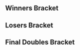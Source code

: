 {{DISPLAYTITLE:Revival of Melee 3: Doubles Bracket}}{{SetGame|melee}}
{{tabs static
|name1=Overview
|link1=Revival of Melee/3
|name2=Singles Bracket
|link2=Revival of Melee/3/Singles Bracket
|name3=Doubles Bracket
|link3=Revival of Melee/3/Doubles Bracket
|This=3
}}
==Winners Bracket==
{{64DEDoublesWBracketA
|column-width=170
<!-- ROUND 1 -->
|r1m1t1p1=Mango |r1m1t1p1flag=us
|r1m1t1p2=Lucky |r1m1t1p2flag=us |r1m1t1score={{win}}
|r1m1t2p1=Bye |r1m1t2p1flag=
|r1m1t2p2=Bye |r1m1t2p2flag= |r1m1t2score=
|r1m1win=1

|r1m2t1p1=Kage |r1m2t1p1flag=ca
|r1m2t1p2=Tag |r1m2t1p2flag= |r1m2t1score={{win}}
|r1m2t2p1=Zoso |r1m2t2p1flag=us
|r1m2t2p2=Arc |r1m2t2p2flag=us |r1m2t2score=
|r1m2win=1

|r1m3t1p1=Eggm |r1m3t1p1flag=us
|r1m3t1p2=Nando |r1m3t1p2flag=us |r1m3t1score={{win}}
|r1m3t2p1=Bye |r1m3t2p1flag=
|r1m3t2p2=Bye |r1m3t2p2flag= |r1m3t2score=
|r1m3win=1

|r1m4t1p1=Project |r1m4t1p1flag=
|r1m4t1p2=Animal |r1m4t1p2flag=us |r1m4t1score={{win}}
|r1m4t2p1=Bye |r1m4t2p1flag=
|r1m4t2p2=Bye |r1m4t2p2flag= |r1m4t2score=
|r1m4win=1

|r1m5t1p1=VaNz |r1m5t1p1flag=us
|r1m5t1p2=Alukard |r1m5t1p2flag=us |r1m5t1score={{win}}
|r1m5t2p1=Bye |r1m5t2p1flag=
|r1m5t2p2=Bye |r1m5t2p2flag= |r1m5t2score=
|r1m5win=1

|r1m6t1p1=Mr. F |r1m6t1p1flag=us
|r1m6t1p2=Captain Jamie |r1m6t1p2flag= |r1m6t1score={{win}}
|r1m6t2p1=Bye |r1m6t2p1flag=
|r1m6t2p2=Bye |r1m6t2p2flag= |r1m6t2score=
|r1m6win=1

|r1m7t1p1=Unknown522 |r1m7t1p1flag=ca
|r1m7t1p2=RockCrock |r1m7t1p2flag=us |r1m7t1score={{win}}
|r1m7t2p1=Bye |r1m7t2p1flag=
|r1m7t2p2=Bye |r1m7t2p2flag= |r1m7t2score=
|r1m7win=1

|r1m8t1p1=Druggedfox |r1m8t1p1flag=us
|r1m8t1p2=Laijin |r1m8t1p2flag=us |r1m8t1score={{win}}
|r1m8t2p1=Bye |r1m8t2p1flag=
|r1m8t2p2=Bye |r1m8t2p2flag= |r1m8t2score=
|r1m8win=1

|r1m9t1p1=Lovage |r1m9t1p1flag=us
|r1m9t1p2=Swift |r1m9t1p2flag=us |r1m9t1score={{win}}
|r1m9t2p1=Bye |r1m9t2p1flag=
|r1m9t2p2=Bye |r1m9t2p2flag= |r1m9t2score=
|r1m9win=1

|r1m10t1p1=Crismas |r1m10t1p1flag=us
|r1m10t1p2=D1 |r1m10t1p2flag=us |r1m10t1score=
|r1m10t2p1=DooooooooYoung |r1m10t2p1flag=
|r1m10t2p2=PockyD |r1m10t2p2flag= |r1m10t2score={{win}}
|r1m10win=2

|r1m11t1p1=General |r1m11t1p1flag=
|r1m11t1p2=Mimic |r1m11t1p2flag= |r1m11t1score={{win}}
|r1m11t2p1=Bye |r1m11t2p1flag=
|r1m11t2p2=Bye |r1m11t2p2flag= |r1m11t2score=
|r1m11win=1

|r1m12t1p1=Husband |r1m12t1p1flag=us
|r1m12t1p2=Wife |r1m12t1p2flag=us |r1m12t1score={{win}}
|r1m12t2p1=Bye |r1m12t2p1flag=
|r1m12t2p2=Bye |r1m12t2p2flag= |r1m12t2score=
|r1m12win=1

|r1m13t1p1=Jman |r1m13t1p1flag=us
|r1m13t1p2=th0rn |r1m13t1p2flag=us |r1m13t1score={{win}}
|r1m13t2p1=Bye |r1m13t2p1flag=
|r1m13t2p2=Bye |r1m13t2p2flag= |r1m13t2score=
|r1m13win=1

|r1m14t1p1=Tuna |r1m14t1p1flag=
|r1m14t1p2=Nico |r1m14t1p2flag= |r1m14t1score={{win}}
|r1m14t2p1=Bye |r1m14t2p1flag=
|r1m14t2p2=Bye |r1m14t2p2flag= |r1m14t2score=
|r1m14win=1

|r1m15t1p1=Hax |r1m15t1p1flag=us
|r1m15t1p2=Hungrybox |r1m15t1p2flag=us |r1m15t1score={{win}}
|r1m15t2p1=Bye |r1m15t2p1flag=
|r1m15t2p2=Bye |r1m15t2p2flag= |r1m15t2score=
|r1m15win=1

|r1m16t1p1=Ko Kingpin |r1m16t1p1flag=us
|r1m16t1p2=Carroll |r1m16t1p2flag=us |r1m16t1score={{win}}
|r1m16t2p1=Bye |r1m16t2p1flag=
|r1m16t2p2=Bye |r1m16t2p2flag= |r1m16t2score=
|r1m16win=1

|r1m17t1p1=KirbyKaze |r1m17t1p1flag=ca
|r1m17t1p2=MacD |r1m17t1p2flag=us |r1m17t1score={{win}}
|r1m17t2p1=Bye |r1m17t2p1flag=
|r1m17t2p2=Bye |r1m17t2p2flag= |r1m17t2score=
|r1m17win=1

|r1m18t1p1=Pakman |r1m18t1p1flag=us
|r1m18t1p2=Mogwai |r1m18t1p2flag=us |r1m18t1score=
|r1m18t2p1=Winston |r1m18t2p1flag=us
|r1m18t2p2=Wenbo |r1m18t2p2flag=us |r1m18t2score={{win}}
|r1m18win=2

|r1m19t1p1=Hazz |r1m19t1p1flag=us
|r1m19t1p2=Reno |r1m19t1p2flag=us |r1m19t1score={{win}}
|r1m19t2p1=Bye |r1m19t2p1flag=
|r1m19t2p2=Bye |r1m19t2p2flag= |r1m19t2score=
|r1m19win=1

|r1m20t1p1=Sneak |r1m20t1p1flag=us
|r1m20t1p2=Twebb |r1m20t1p2flag=us |r1m20t1score={{win}}
|r1m20t2p1=Bye |r1m20t2p1flag=
|r1m20t2p2=Bye |r1m20t2p2flag= |r1m20t2score=
|r1m20win=1

|r1m21t1p1=Teczero |r1m21t1p1flag=us
|r1m21t1p2=G$ |r1m21t1p2flag=us |r1m21t1score={{win}}
|r1m21t2p1=Bye |r1m21t2p1flag=
|r1m21t2p2=Bye |r1m21t2p2flag= |r1m21t2score=
|r1m21win=1

|r1m22t1p1=702 |r1m22t1p1flag=
|r1m22t1p2=$mike |r1m22t1p2flag=us |r1m22t1score={{win}}
|r1m22t2p1=Bye |r1m22t2p1flag=
|r1m22t2p2=Bye |r1m22t2p2flag= |r1m22t2score=
|r1m22win=1

|r1m23t1p1=Dr. PeePee |r1m23t1p1flag=us
|r1m23t1p2=everlasting yayuhzz |r1m23t1p2flag=us |r1m23t1score={{win}}
|r1m23t2p1=Bye |r1m23t2p1flag=
|r1m23t2p2=Bye |r1m23t2p2flag= |r1m23t2score=
|r1m23win=1

|r1m24t1p1=Irish Mafia |r1m24t1p1flag=us
|r1m24t1p2=Vudujin |r1m24t1p2flag=us |r1m24t1score={{win}}
|r1m24t2p1=Bye |r1m24t2p1flag=
|r1m24t2p2=Bye |r1m24t2p2flag= |r1m24t2score=
|r1m24win=1

|r1m25t1p1=Scar |r1m25t1p1flag=us
|r1m25t1p2=HomeMadeWaffles |r1m25t1p2flag=us |r1m25t1score={{win}}
|r1m25t2p1=Bye |r1m25t2p1flag=
|r1m25t2p2=Bye |r1m25t2p2flag= |r1m25t2score=
|r1m25win=1

|r1m26t1p1=Bamsey |r1m26t1p1flag=
|r1m26t1p2=Sion |r1m26t1p2flag=ca |r1m26t1score={{win}}
|r1m26t2p1=Solar |r1m26t2p1flag=us
|r1m26t2p2=Banks |r1m26t2p2flag=us |r1m26t2score=
|r1m26win=1

|r1m27t1p1=Lambchops |r1m27t1p1flag=us
|r1m27t1p2=PB&J |r1m27t1p2flag=us |r1m27t1score={{win}}
|r1m27t2p1=Bye |r1m27t2p1flag=
|r1m27t2p2=Bye |r1m27t2p2flag= |r1m27t2score=
|r1m27win=1

|r1m28t1p1=Sol |r1m28t1p1flag=us
|r1m28t1p2=Phish-it |r1m28t1p2flag=us |r1m28t1score={{win}}
|r1m28t2p1=Bye |r1m28t2p1flag=
|r1m28t2p2=Bye |r1m28t2p2flag= |r1m28t2score=
|r1m28win=1

|r1m29t1p1=Chillindude |r1m29t1p1flag=us
|r1m29t1p2=Tope |r1m29t1p2flag=us |r1m29t1score={{win}}
|r1m29t2p1=Bye |r1m29t2p1flag=
|r1m29t2p2=Bye |r1m29t2p2flag= |r1m29t2score=
|r1m29win=1

|r1m30t1p1=Ultimascout |r1m30t1p1flag=us
|r1m30t1p2=MattDotZeb |r1m30t1p2flag=us |r1m30t1score={{win}}
|r1m30t2p1=Bye |r1m30t2p1flag=
|r1m30t2p2=Bye |r1m30t2p2flag= |r1m30t2score=
|r1m30win=1

|r1m31t1p1=Morgue |r1m31t1p1flag=
|r1m31t1p2=Jinjo |r1m31t1p2flag=us |r1m31t1score={{win}}
|r1m31t2p1=Bye |r1m31t2p1flag=
|r1m31t2p2=Bye |r1m31t2p2flag= |r1m31t2score=
|r1m31win=1

|r1m32t1p1=Darc |r1m32t1p1flag=us
|r1m32t1p2=Mew2King |r1m32t1p2flag=us |r1m32t1score={{win}}
|r1m32t2p1=Bye |r1m32t2p1flag=
|r1m32t2p2=Bye |r1m32t2p2flag= |r1m32t2score=
|r1m32win=1

<!-- ROUND 2 -->
|r2m1t1p1=Mango |r2m1t1p1flag=us
|r2m1t1p2=Lucky |r2m1t1p2flag=us |r2m1t1score={{win}}
|r2m1t2p1=Kage |r2m1t2p1flag=ca
|r2m1t2p2=Tag |r2m1t2p2flag= |r2m1t2score=
|r2m1win=1

|r2m2t1p1=Eggm |r2m2t1p1flag=us
|r2m2t1p2=Nando |r2m2t1p2flag=us |r2m2t1score={{win}}
|r2m2t2p1=Project |r2m2t2p1flag=
|r2m2t2p2=Animal |r2m2t2p2flag=us |r2m2t2score=
|r2m2win=1

|r2m3t1p1=VaNz |r2m3t1p1flag=us
|r2m3t1p2=Alukard |r2m3t1p2flag=us |r2m3t1score={{win}}
|r2m3t2p1=Mr. F |r2m3t2p1flag=us
|r2m3t2p2=Captain Jamie |r2m3t2p2flag= |r2m3t2score=
|r2m3win=1

|r2m4t1p1=Unknown522 |r2m4t1p1flag=ca
|r2m4t1p2=RockCrock |r2m4t1p2flag=us |r2m4t1score={{win}}
|r2m4t2p1=Druggedfox |r2m4t2p1flag=us
|r2m4t2p2=Laijin |r2m4t2p2flag=us |r2m4t2score=
|r2m4win=1

|r2m5t1p1=Lovage |r2m5t1p1flag=us
|r2m5t1p2=Swift |r2m5t1p2flag=us |r2m5t1score={{win}}
|r2m5t2p1=DooooooooYoung |r2m5t2p1flag=
|r2m5t2p2=PockyD |r2m5t2p2flag= |r2m5t2score=
|r2m5win=1

|r2m6t1p1=General |r2m6t1p1flag=
|r2m6t1p2=Mimic |r2m6t1p2flag= |r2m6t1score={{win}}
|r2m6t2p1=Husband |r2m6t2p1flag=us
|r2m6t2p2=Wife |r2m6t2p2flag=us |r2m6t2score=
|r2m6win=1

|r2m7t1p1=Jman |r2m7t1p1flag=us
|r2m7t1p2=th0rn |r2m7t1p2flag=us |r2m7t1score={{win}}
|r2m7t2p1=Tuna |r2m7t2p1flag=
|r2m7t2p2=Nico |r2m7t2p2flag= |r2m7t2score=
|r2m7win=1

|r2m8t1p1=Hax |r2m8t1p1flag=us
|r2m8t1p2=Hungrybox |r2m8t1p2flag=us |r2m8t1score={{win}}
|r2m8t2p1=Ko Kingpin |r2m8t2p1flag=us
|r2m8t2p2=Carroll |r2m8t2p2flag=us |r2m8t2score=
|r2m8win=1

|r2m9t1p1=KirbyKaze |r2m9t1p1flag=ca
|r2m9t1p2=MacD |r2m9t1p2flag=us |r2m9t1score={{win}}
|r2m9t2p1=Winston |r2m9t2p1flag=us
|r2m9t2p2=Wenbo |r2m9t2p2flag=us |r2m9t2score=
|r2m9win=1

|r2m10t1p1=Hazz |r2m10t1p1flag=us
|r2m10t1p2=Reno |r2m10t1p2flag=us |r2m10t1score={{win}}
|r2m10t2p1=Sneak |r2m10t2p1flag=us
|r2m10t2p2=Twebb |r2m10t2p2flag=us |r2m10t2score=
|r2m10win=1

|r2m11t1p1=Teczero |r2m11t1p1flag=us
|r2m11t1p2=G$ |r2m11t1p2flag=us |r2m11t1score={{win}}
|r2m11t2p1=702 |r2m11t2p1flag=
|r2m11t2p2=$mike |r2m11t2p2flag=us |r2m11t2score=
|r2m11win=1

|r2m12t1p1=Dr. PeePee |r2m12t1p1flag=us
|r2m12t1p2=everlasting yayuhzz |r2m12t1p2flag=us |r2m12t1score={{win}}
|r2m12t2p1=Irish Mafia |r2m12t2p1flag=us
|r2m12t2p2=Vudujin |r2m12t2p2flag=us |r2m12t2score=
|r2m12win=1

|r2m13t1p1=Scar |r2m13t1p1flag=us
|r2m13t1p2=HomeMadeWaffles |r2m13t1p2flag=us |r2m13t1score=2
|r2m13t2p1=Bamsey |r2m13t2p1flag=
|r2m13t2p2=Sion |r2m13t2p2flag=ca |r2m13t2score=1
|r2m13win=1
|r2m13t1p1char1=cf |r2m13t1p1stock1=1 |r2m13t1p2char1=fox |r2m13t1p2stock1=1
|r2m13t2p1char1=luigi |r2m13t2p1stock1=0 |r2m13t2p2char1=falco |r2m13t2p2stock1=0 |r2m13win1=1 |r2m13stage1=Pokémon Stadium
|r2m13t1p1char2=cf |r2m13t1p1stock2=0 |r2m13t1p2char2=fox |r2m13t1p2stock2=0
|r2m13t2p1char2=luigi |r2m13t2p1stock2=1 |r2m13t2p2char2=falco |r2m13t2p2stock2=1 |r2m13win2=2 |r2m13stage2=Battlefield
|r2m13t1p1char3=cf |r2m13t1p1stock3=1 |r2m13t1p2char3=fox |r2m13t1p2stock3=1
|r2m13t2p1char3=luigi |r2m13t2p1stock3=0 |r2m13t2p2char3=falco |r2m13t2p2stock3=0 |r2m13win3=1 |r2m13stage3=Dream Land
|r2m13details={{BracketMatchDetails|preview=|lrthread=|interview=|recap=|comment=|live=|vodgame1=https://youtu.be/Y-E98rKt37o|vodgame2=https://youtu.be/Un3kbybpnkQ|vodgame3=https://youtu.be/miRdvET9EWA}}

|r2m14t1p1=Lambchops |r2m14t1p1flag=us
|r2m14t1p2=PB&J |r2m14t1p2flag=us |r2m14t1score={{win}}
|r2m14t2p1=Sol |r2m14t2p1flag=us
|r2m14t2p2=Phish-it |r2m14t2p2flag=us |r2m14t2score=
|r2m14win=1

|r2m15t1p1=Chillindude |r2m15t1p1flag=us
|r2m15t1p2=Tope |r2m15t1p2flag=us |r2m15t1score={{win}}
|r2m15t2p1=Ultimascout |r2m15t2p1flag=us
|r2m15t2p2=MattDotZeb |r2m15t2p2flag=us |r2m15t2score=
|r2m15win=1

|r2m16t1p1=Morgue |r2m16t1p1flag=
|r2m16t1p2=Jinjo |r2m16t1p2flag=us |r2m16t1score=
|r2m16t2p1=Darc |r2m16t2p1flag=us
|r2m16t2p2=Mew2King |r2m16t2p2flag=us |r2m16t2score={{win}}
|r2m16win=2

<!-- ROUND 3 -->
|r3m1t1p1=Mango |r3m1t1p1flag=us
|r3m1t1p2=Lucky |r3m1t1p2flag=us |r3m1t1score={{win}}
|r3m1t2p1=Eggm |r3m1t2p1flag=us
|r3m1t2p2=Nando |r3m1t2p2flag=us |r3m1t2score=
|r3m1win=1

|r3m2t1p1=VaNz |r3m2t1p1flag=us
|r3m2t1p2=Alukard |r3m2t1p2flag=us |r3m2t1score={{win}}
|r3m2t2p1=Unknown522 |r3m2t2p1flag=ca
|r3m2t2p2=RockCrock |r3m2t2p2flag=us |r3m2t2score=
|r3m2win=1


|r3m3t1p1=Lovage |r3m3t1p1flag=us
|r3m3t1p2=Swift |r3m3t1p2flag=us |r3m3t1score={{win}}
|r3m3t2p1=General |r3m3t2p1flag=
|r3m3t2p2=Mimic |r3m3t2p2flag= |r3m3t2score=
|r3m3win=1

|r3m4t1p1=Jman |r3m4t1p1flag=us
|r3m4t1p2=th0rn |r3m4t1p2flag=us |r3m4t1score={{win}}
|r3m4t2p1=Hax |r3m4t2p1flag=us
|r3m4t2p2=Hungrybox |r3m4t2p2flag=us |r3m4t2score=
|r3m4win=1

|r3m5t1p1=KirbyKaze |r3m5t1p1flag=ca
|r3m5t1p2=MacD |r3m5t1p2flag=us |r3m5t1score={{win}}
|r3m5t2p1=Hazz |r3m5t2p1flag=us
|r3m5t2p2=Reno |r3m5t2p2flag=us |r3m5t2score=
|r3m5win=1

|r3m6t1p1=Teczero |r3m6t1p1flag=us
|r3m6t1p2=G$ |r3m6t1p2flag=us |r3m6t1score=
|r3m6t2p1=Dr. PeePee |r3m6t2p1flag=us
|r3m6t2p2=everlasting yayuhzz |r3m6t2p2flag=us |r3m6t2score={{win}}
|r3m6win=2

|r3m7t1p1=Scar |r3m7t1p1flag=us
|r3m7t1p2=HomeMadeWaffles |r3m7t1p2flag=us |r3m7t1score=2
|r3m7t2p1=Lambchops |r3m7t2p1flag=us
|r3m7t2p2=PB&J |r3m7t2p2flag=us |r3m7t2score=0
|r3m7win=1
|r3m7t1p1char1=cf |r3m7t1p1stock1=1 |r3m7t1p2char1=doc |r3m7t1p2stock1=1
|r3m7t2p1char1=falco |r3m7t2p1stock1=0 |r3m7t2p2char1=fox |r3m7t2p2stock1=0 |r3m7win1=1 |r3m7stage1=Final Destination
|r3m7t1p1char2=cf |r3m7t1p1stock2=2 |r3m7t1p2char2=doc |r3m7t1p2stock2=2
|r3m7t2p1char2=falco |r3m7t2p1stock2=0 |r3m7t2p2char2=fox |r3m7t2p2stock2=0 |r3m7win2=1 |r3m7stage2=Yoshi's Story
|r3m7details={{BracketMatchDetails|preview=|lrthread=|interview=|recap=|comment=|live=|vod=https://youtu.be/u0fzw6IEUuY}}

|r3m8t1p1=Chillindude |r3m8t1p1flag=us
|r3m8t1p2=Tope |r3m8t1p2flag=us |r3m8t1score={{win}}
|r3m8t2p1=Darc |r3m8t2p1flag=us
|r3m8t2p2=Mew2King |r3m8t2p2flag=us |r3m8t2score=
|r3m8win=1

<!-- ROUND 4 -->
|r4m1t1p1=Mango |r4m1t1p1flag=us
|r4m1t1p2=Lucky |r4m1t1p2flag=us |r4m1t1score={{win}}
|r4m1t2p1=VaNz |r4m1t2p1flag=us
|r4m1t2p2=Alukard |r4m1t2p2flag=us |r4m1t2score=
|r4m1win=1

|r4m2t1p1=Lovage |r4m2t1p1flag=us
|r4m2t1p2=Swift |r4m2t1p2flag=us |r4m2t1score=
|r4m2t2p1=Jman |r4m2t2p1flag=us
|r4m2t2p2=th0rn |r4m2t2p2flag=us |r4m2t2score={{win}}
|r4m2win=2

|r4m3t1p1=KirbyKaze |r4m3t1p1flag=ca
|r4m3t1p2=MacD |r4m3t1p2flag=us |r4m3t1score=
|r4m3t2p1=Dr. PeePee |r4m3t2p1flag=us
|r4m3t2p2=everlasting yayuhzz |r4m3t2p2flag=us |r4m3t2score={{win}}
|r4m3win=2

|r4m4t1p1=Scar |r4m4t1p1flag=us
|r4m4t1p2=HomeMadeWaffles |r4m4t1p2flag=us |r4m4t1score=
|r4m4t2p1=Chillindude |r4m4t2p1flag=us
|r4m4t2p2=Tope |r4m4t2p2flag=us |r4m4t2score={{win}}
|r4m4win=2

<!-- ROUND 5 -->
|r5m1t1p1=Mango |r5m1t1p1flag=us
|r5m1t1p2=Lucky |r5m1t1p2flag=us |r5m1t1score=3
|r5m1t2p1=Jman |r5m1t2p1flag=us
|r5m1t2p2=th0rn |r5m1t2p2flag=us |r5m1t2score=1
|r5m1win=1
|r5m1t1p1char1=falco |r5m1t1p1stock1=1 |r5m1t1p2char1=fox |r5m1t1p2stock1=2
|r5m1t2p1char1=fox |r5m1t2p1stock1=0 |r5m1t2p2char1=falco |r5m1t2p2stock1=0 |r5m1win1=1 |r5m1stage1=Pokémon Stadium
|r5m1t1p1char2=falco |r5m1t1p1stock2=0 |r5m1t1p2char2=fox |r5m1t1p2stock2=0
|r5m1t2p1char2=fox |r5m1t2p1stock2=1 |r5m1t2p2char2=falco |r5m1t2p2stock2=1 |r5m1win2=2 |r5m1stage2=Final Destination
|r5m1t1p1char3=falco |r5m1t1p1stock3=2 |r5m1t1p2char3=fox |r5m1t1p2stock3=2
|r5m1t2p1char3=fox |r5m1t2p1stock3=0 |r5m1t2p2char3=falco |r5m1t2p2stock3=0 |r5m1win3=1 |r5m1stage3=Dream Land
|r5m1t1p1char4=falco |r5m1t1p1stock4=2 |r5m1t1p2char4=fox |r5m1t1p2stock4=1
|r5m1t2p1char4=fox |r5m1t2p1stock4=0 |r5m1t2p2char4=falco |r5m1t2p2stock4=0 |r5m1win4=1 |r5m1stage4=Pokémon Stadium
|r5m1details={{BracketMatchDetails|preview=|lrthread=|interview=|recap=|comment=|live=|vod=https://youtu.be/5n6ioi5mHOc}}

|r5m2t1p1=Dr. PeePee |r5m2t1p1flag=us
|r5m2t1p2=everlasting yayuhzz |r5m2t1p2flag=us |r5m2t1score={{win}}
|r5m2t2p1=Chillindude |r5m2t2p1flag=us
|r5m2t2p2=Tope |r5m2t2p2flag=us |r5m2t2score=
|r5m2win=1
}}
==Losers Bracket==
{{48DEDoublesLBracketSmwA
|tourneylink=Revival of Melee/3
|tourneyname=Revival of Melee 3
|l1placement=33-48
|l2placement=25-32
|l3placement=17-24
|l4placement=13-16
|l5placement=9-12
|l6placement=7-8
|l7placement=5-6
|column-width=170
<!-- ROUND 1 -->
|l1m1t1p1=DooooooooYoung |l1m1t1p1flag=
|l1m1t1p2=PockyD |l1m1t1p2flag= |l1m1t1score=
|l1m1t2p1=Zoso |l1m1t2p1flag=us
|l1m1t2p2=Arc |l1m1t2p2flag=us |l1m1t2score={{win}}
|l1m1win=2

|l1m2t1p1=Husband |l1m2t1p1flag=us
|l1m2t1p2=Wife |l1m2t1p2flag=us |l1m2t1score={{win}}
|l1m2t2p1=Bye |l1m2t2p1flag=
|l1m2t2p2=Bye |l1m2t2p2flag= |l1m2t2score=
|l1m2win=1

|l1m3t1p1=Tuna |l1m3t1p1flag=
|l1m3t1p2=Nico |l1m3t1p2flag= |l1m3t1score={{win}}
|l1m3t2p1=Bye |l1m3t2p1flag=
|l1m3t2p2=Bye |l1m3t2p2flag= |l1m3t2score=
|l1m3win=1

|l1m4t1p1=Ko Kingpin |l1m4t1p1flag=us
|l1m4t1p2=Carroll |l1m4t1p2flag=us |l1m4t1score={{win}}
|l1m4t2p1=Bye |l1m4t2p1flag=
|l1m4t2p2=Bye |l1m4t2p2flag= |l1m4t2score=
|l1m4win=1

|l1m5t1p1=Kage |l1m5t1p1flag=ca
|l1m5t1p2=Tag |l1m5t1p2flag= |l1m5t1score={{win}}
|l1m5t2p1=Crismas |l1m5t2p1flag=us
|l1m5t2p2=D1 |l1m5t2p2flag=us |l1m5t2score=
|l1m5win=1

|l1m6t1p1=Project |l1m6t1p1flag=
|l1m6t1p2=Animal |l1m6t1p2flag=us |l1m6t1score={{win}}
|l1m6t2p1=Bye |l1m6t2p1flag=
|l1m6t2p2=Bye |l1m6t2p2flag= |l1m6t2score=
|l1m6win=1

|l1m7t1p1=Mr. F |l1m7t1p1flag=us
|l1m7t1p2=Captain Jamie |l1m7t1p2flag= |l1m7t1score={{win}}
|l1m7t2p1=Bye |l1m7t2p1flag=
|l1m7t2p2=Bye |l1m7t2p2flag= |l1m7t2score=
|l1m7win=1

|l1m8t1p1=Druggedfox |l1m8t1p1flag=us
|l1m8t1p2=Laijin |l1m8t1p2flag=us |l1m8t1score={{win}}
|l1m8t2p1=Bye |l1m8t2p1flag=
|l1m8t2p2=Bye |l1m8t2p2flag= |l1m8t2score=
|l1m8win=1

|l1m9t1p1=Bamsey |l1m9t1p1flag=
|l1m9t1p2=Sion |l1m9t1p2flag=ca |l1m9t1score={{win}}
|l1m9t2p1=Pakman |l1m9t2p1flag=us
|l1m9t2p2=Mogwai |l1m9t2p2flag=us |l1m9t2score=
|l1m9win=1

|l1m10t1p1=Sol |l1m10t1p1flag=us
|l1m10t1p2=Phish-it |l1m10t1p2flag=us |l1m10t1score={{win}}
|l1m10t2p1=Bye |l1m10t2p1flag=
|l1m10t2p2=Bye |l1m10t2p2flag= |l1m10t2score=
|l1m10win=1

|l1m11t1p1=Ultimascout |l1m11t1p1flag=us
|l1m11t1p2=MattDotZeb |l1m11t1p2flag=us |l1m11t1score={{win}}
|l1m11t2p1=Bye |l1m11t2p1flag=
|l1m11t2p2=Bye |l1m11t2p2flag= |l1m11t2score=
|l1m11win=1

|l1m12t1p1=Morgue |l1m12t1p1flag=
|l1m12t1p2=Jinjo |l1m12t1p2flag=us |l1m12t1score={{win}}
|l1m12t2p1=Bye |l1m12t2p1flag=
|l1m12t2p2=Bye |l1m12t2p2flag= |l1m12t2score=
|l1m12win=1

|l1m13t1p1=Winston |l1m13t1p1flag=us
|l1m13t1p2=Wenbo |l1m13t1p2flag=us |l1m13t1score=
|l1m13t2p1=Solar |l1m13t2p1flag=us
|l1m13t2p2=Banks |l1m13t2p2flag=us |l1m13t2score={{win}}
|l1m13win=2

|l1m14t1p1=Sneak |l1m14t1p1flag=us
|l1m14t1p2=Twebb |l1m14t1p2flag=us |l1m14t1score={{win}}
|l1m14t2p1=Bye |l1m14t2p1flag=
|l1m14t2p2=Bye |l1m14t2p2flag= |l1m14t2score=
|l1m14win=1

|l1m15t1p1=702 |l1m15t1p1flag=
|l1m15t1p2=$mike |l1m15t1p2flag=us |l1m15t1score={{win}}
|l1m15t2p1=Bye |l1m15t2p1flag=
|l1m15t2p2=Bye |l1m15t2p2flag= |l1m15t2score=
|l1m15win=1

|l1m16t1p1=Irish Mafia |l1m16t1p1flag=us
|l1m16t1p2=Vudujin |l1m16t1p2flag=us |l1m16t1score={{win}}
|l1m16t2p1=Bye |l1m16t2p1flag=
|l1m16t2p2=Bye |l1m16t2p2flag= |l1m16t2score=
|l1m16win=1

<!-- ROUND 2 -->
|l2m1t1p1=Zoso |l2m1t1p1flag=us
|l2m1t1p2=Arc |l2m1t1p2flag=us |l2m1t1score=
|l2m1t2p1=Husband |l2m1t2p1flag=us
|l2m1t2p2=Wife |l2m1t2p2flag=us |l2m1t2score={{win}}
|l2m1win=2

|l2m2t1p1=Tuna |l2m2t1p1flag=
|l2m2t1p2=Nico |l2m2t1p2flag= |l2m2t1score=
|l2m2t2p1=Ko Kingpin |l2m2t2p1flag=us
|l2m2t2p2=Carroll |l2m2t2p2flag=us |l2m2t2score={{win}}
|l2m2win=2

|l2m3t1p1=Kage |l2m3t1p1flag=ca
|l2m3t1p2=Tag |l2m3t1p2flag= |l2m3t1score={{win}}
|l2m3t2p1=Project |l2m3t2p1flag=
|l2m3t2p2=Animal |l2m3t2p2flag=us |l2m3t2score=
|l2m3win=1

|l2m4t1p1=Mr. F |l2m4t1p1flag=us
|l2m4t1p2=Captain Jamie |l2m4t1p2flag= |l2m4t1score=
|l2m4t2p1=Druggedfox |l2m4t2p1flag=us
|l2m4t2p2=Laijin |l2m4t2p2flag=us |l2m4t2score={{win}}
|l2m4win=2

|l2m5t1p1=Bamsey |l2m5t1p1flag=
|l2m5t1p2=Sion |l2m5t1p2flag=ca |l2m5t1score={{win}}
|l2m5t2p1=Sol |l2m5t2p1flag=us
|l2m5t2p2=Phish-it |l2m5t2p2flag=us |l2m5t2score=
|l2m5win=1

|l2m6t1p1=Ultimascout |l2m6t1p1flag=us
|l2m6t1p2=MattDotZeb |l2m6t1p2flag=us |l2m6t1score={{win}}
|l2m6t2p1=Morgue |l2m6t2p1flag=
|l2m6t2p2=Jinjo |l2m6t2p2flag=us |l2m6t2score=
|l2m6win=1

|l2m7t1p1=Solar |l2m7t1p1flag=us
|l2m7t1p2=Banks |l2m7t1p2flag=us |l2m7t1score={{win}}
|l2m7t2p1=Sneak |l2m7t2p1flag=us
|l2m7t2p2=Twebb |l2m7t2p2flag=us |l2m7t2score=
|l2m7win=1

|l2m8t1p1=702 |l2m8t1p1flag=
|l2m8t1p2=$mike |l2m8t1p2flag=us |l2m8t1score={{win}}
|l2m8t2p1=Irish Mafia |l2m8t2p1flag=us
|l2m8t2p2=Vudujin |l2m8t2p2flag=us |l2m8t2score=
|l2m8win=1

<!-- ROUND 3 -->
|l3m1t1p1=Teczero |l3m1t1p1flag=us
|l3m1t1p2=G$ |l3m1t1p2flag=us |l3m1t1score={{win}}
|l3m1t2p1=Husband |l3m1t2p1flag=us
|l3m1t2p2=Wife |l3m1t2p2flag=us |l3m1t2score=
|l3m1win=1

|l3m2t1p1=Hazz |l3m2t1p1flag=us
|l3m2t1p2=Reno |l3m2t1p2flag=us |l3m2t1score={{win}}
|l3m2t2p1=Ko Kingpin |l3m2t2p1flag=us
|l3m2t2p2=Carroll |l3m2t2p2flag=us |l3m2t2score=
|l3m2win=1

|l3m3t1p1=Darc |l3m3t1p1flag=us
|l3m3t1p2=Mew2King |l3m3t1p2flag=us |l3m3t1score={{win}}
|l3m3t2p1=Kage |l3m3t2p1flag=ca
|l3m3t2p2=Tag |l3m3t2p2flag= |l3m3t2score=
|l3m3win=1

|l3m4t1p1=Lambchops |l3m4t1p1flag=us
|l3m4t1p2=PB&J |l3m4t1p2flag=us |l3m4t1score=2
|l3m4t2p1=Druggedfox |l3m4t2p1flag=us
|l3m4t2p2=Laijin |l3m4t2p2flag=us |l3m4t2score=1
|l3m4win=1
|l3m4t1p1char1=falco |l3m4t1p1stock1=0 |l3m4t1p2char1=fox |l3m4t1p2stock1=0
|l3m4t2p1char1=fox |l3m4t2p1stock1=1 |l3m4t2p2char1=sheik |l3m4t2p2stock1=2 |l3m4win1=2 |l3m4stage1=Pokémon Stadium
|l3m4t1p1char2=falco |l3m4t1p1stock2=1 |l3m4t1p2char2=fox |l3m4t1p2stock2=1
|l3m4t2p1char2=fox |l3m4t2p1stock2=0 |l3m4t2p2char2=sheik |l3m4t2p2stock2=0 |l3m4win2=1 |l3m4stage2=Final Destination
|l3m4t1p1char3=falco |l3m4t1p1stock3=2 |l3m4t1p2char3=fox |l3m4t1p2stock3=2
|l3m4t2p1char3=fox |l3m4t2p1stock3=0 |l3m4t2p2char3=sheik |l3m4t2p2stock3=0 |l3m4win3=1 |l3m4stage3=Dream Land
|l3m4details={{BracketMatchDetails|preview=|lrthread=|interview=|recap=|comment=|live=|vod=https://youtu.be/_CX_AlsinTc}}

|l3m5t1p1=Unknown522 |l3m5t1p1flag=ca
|l3m5t1p2=RockCrock |l3m5t1p2flag=us |l3m5t1score={{win}}
|l3m5t2p1=Bamsey |l3m5t2p1flag=
|l3m5t2p2=Sion |l3m5t2p2flag=ca |l3m5t2score=
|l3m5win=1

|l3m6t1p1=Eggm |l3m6t1p1flag=us
|l3m6t1p2=Nando |l3m6t1p2flag=us |l3m6t1score={{win}}
|l3m6t2p1=Ultimascout |l3m6t2p1flag=us
|l3m6t2p2=MattDotZeb |l3m6t2p2flag=us |l3m6t2score=
|l3m6win=1

|l3m7t1p1=Hax |l3m7t1p1flag=us
|l3m7t1p2=Hungrybox |l3m7t1p2flag=us |l3m7t1score={{win}}
|l3m7t2p1=Solar |l3m7t2p1flag=us
|l3m7t2p2=Banks |l3m7t2p2flag=us |l3m7t2score=
|l3m7win=1

|l3m8t1p1=General |l3m8t1p1flag=
|l3m8t1p2=Mimic |l3m8t1p2flag= |l3m8t1score={{win}}
|l3m8t2p1=702 |l3m8t2p1flag=
|l3m8t2p2=$mike |l3m8t2p2flag=us |l3m8t2score=
|l3m8win=1

<!-- ROUND 4 -->
|l4m1t1p1=Teczero |l4m1t1p1flag=us
|l4m1t1p2=G$ |l4m1t1p2flag=us |l4m1t1score={{win}}
|l4m1t2p1=Hazz |l4m1t2p1flag=us
|l4m1t2p2=Reno |l4m1t2p2flag=us |l4m1t2score=
|l4m1win=1

|l4m2t1p1=Darc |l4m2t1p1flag=us
|l4m2t1p2=Mew2King |l4m2t1p2flag=us |l4m2t1score=2
|l4m2t2p1=Lambchops |l4m2t2p1flag=us
|l4m2t2p2=PB&J |l4m2t2p2flag=us |l4m2t2score=1
|l4m2win=1
|l4m2t1p1char1=jigglypuff |l4m2t1p1stock1=1 |l4m2t1p2char1=sheik |l4m2t1p2stock1=1
|l4m2t2p1char1=falco |l4m2t2p1stock1=0 |l4m2t2p2char1=fox |l4m2t2p2stock1=0 |l4m2win1=1 |l4m2stage1=Final Destination
|l4m2t1p1char2=jigglypuff |l4m2t1p1stock2=0 |l4m2t1p2char2=sheik |l4m2t1p2stock2=0
|l4m2t2p1char2=falco |l4m2t2p1stock2=1 |l4m2t2p2char2=fox |l4m2t2p2stock2=1 |l4m2win2=2 |l4m2stage2=Pokémon Stadium
|l4m2t1p1char3=jigglypuff |l4m2t1p1stock3=3 |l4m2t1p2char3=sheik |l4m2t1p2stock3=2
|l4m2t2p1char3=falco |l4m2t2p1stock3=0 |l4m2t2p2char3=fox |l4m2t2p2stock3=0 |l4m2win3=1 |l4m2stage3=Brinstar
|l4m2details={{BracketMatchDetails|preview=|lrthread=|interview=|recap=|comment=|live=|vod=https://youtu.be/7s_BoZbDuYA}}

|l4m3t1p1=Unknown522 |l4m3t1p1flag=ca
|l4m3t1p2=RockCrock |l4m3t1p2flag=us |l4m3t1score=2
|l4m3t2p1=Eggm |l4m3t2p1flag=us
|l4m3t2p2=Nando |l4m3t2p2flag=us |l4m3t2score=1
|l4m3win=1
|l4m3t1p1char1=fox |l4m3t1p1stock1=1 |l4m3t1p2char1=ganon |l4m3t1p2stock1=1
|l4m3t2p1char1=fox |l4m3t2p1stock1=0 |l4m3t2p2char1=cf |l4m3t2p2stock1=0 |l4m3win1=1 |l4m3stage1=Pokémon Stadium
|l4m3t1p1char2=fox |l4m3t1p1stock2=0 |l4m3t1p2char2=ganon |l4m3t1p2stock2=0
|l4m3t2p1char2=fox |l4m3t2p1stock2=3 |l4m3t2p2char2=cf |l4m3t2p2stock2=0 |l4m3win2=2 |l4m3stage2=Kongo Jungle
|l4m3t1p1char3=fox |l4m3t1p1stock3=1 |l4m3t1p2char3=ganon |l4m3t1p2stock3=1
|l4m3t2p1char3=fox |l4m3t2p1stock3=0 |l4m3t2p2char3=cf |l4m3t2p2stock3=0 |l4m3win3=1 |l4m3stage3=Dream Land
|l4m3details={{BracketMatchDetails|preview=|lrthread=|interview=|recap=|comment=|live=|vod=https://youtu.be/K-WsexI2NT4}}

|l4m4t1p1=Hax |l4m4t1p1flag=us
|l4m4t1p2=Hungrybox |l4m4t1p2flag=us |l4m4t1score={{win}}
|l4m4t2p1=General |l4m4t2p1flag=
|l4m4t2p2=Mimic |l4m4t2p2flag= |l4m4t2score=
|l4m4win=1

<!-- ROUND 5 -->
|l5m1t1p1=Lovage |l5m1t1p1flag=us
|l5m1t1p2=Swift |l5m1t1p2flag=us |l5m1t1score=
|l5m1t2p1=Teczero |l5m1t2p1flag=us
|l5m1t2p2=G$ |l5m1t2p2flag=us |l5m1t2score={{win}}
|l5m1win=2

|l5m2t1p1=VaNz |l5m2t1p1flag=us
|l5m2t1p2=Alukard |l5m2t1p2flag=us |l5m2t1score=0
|l5m2t2p1=Darc |l5m2t2p1flag=us
|l5m2t2p2=Mew2King |l5m2t2p2flag=us |l5m2t2score=2
|l5m2win=2
|l5m2t1p1char1=sheik |l5m2t1p1stock1=0 |l5m2t1p2char1=sheik |l5m2t1p2stock1=0
|l5m2t2p1char1=jigglypuff |l5m2t2p1stock1=1 |l5m2t2p2char1=fox |l5m2t2p2stock1=2 |l5m2win1=2 |l5m2stage1=Battlefield
|l5m2t1p1char2=jigglypuff |l5m2t1p1stock2=0 |l5m2t1p2char2=sheik |l5m2t1p2stock2=0
|l5m2t2p1char2=jigglypuff |l5m2t2p1stock2=2 |l5m2t2p2char2=fox |l5m2t2p2stock2=2 |l5m2win2=2 |l5m2stage2=Battlefield
|l5m2details={{BracketMatchDetails|preview=|lrthread=|interview=|recap=|comment=|live=|vod=https://youtu.be/OwemXgiAVuQ}}

|l5m3t1p1=Scar |l5m3t1p1flag=us
|l5m3t1p2=HomeMadeWaffles |l5m3t1p2flag=us |l5m3t1score=2
|l5m3t2p1=Unknown522 |l5m3t2p1flag=ca
|l5m3t2p2=RockCrock |l5m3t2p2flag=us |l5m3t2score=0
|l5m3win=1
|l5m3t1p1char1=cf |l5m3t1p1stock1=1 |l5m3t1p2char1=fox |l5m3t1p2stock1=1
|l5m3t2p1char1=fox |l5m3t2p1stock1=0 |l5m3t2p2char1=ganon |l5m3t2p2stock1=0 |l5m3win1=1 |l5m3stage1=Pokémon Stadium
|l5m3t1p1char2=cf |l5m3t1p1stock2=1 |l5m3t1p2char2=fox |l5m3t1p2stock2=1
|l5m3t2p1char2=fox |l5m3t2p1stock2=0 |l5m3t2p2char2=ganon |l5m3t2p2stock2=0 |l5m3win2=1 |l5m3stage2=Dream Land
|l5m3details={{BracketMatchDetails|preview=|lrthread=|interview=|recap=|comment=|live=|vod=https://youtu.be/jvQ8McW-hm8}}

|l5m4t1p1=KirbyKaze |l5m4t1p1flag=ca
|l5m4t1p2=MacD |l5m4t1p2flag=us |l5m4t1score=
|l5m4t2p1=Hax |l5m4t2p1flag=us
|l5m4t2p2=Hungrybox |l5m4t2p2flag=us |l5m4t2score={{win}}
|l5m4win=2

<!-- ROUND 6 -->
|l6m1t1p1=Teczero |l6m1t1p1flag=us
|l6m1t1p2=G$ |l6m1t1p2flag=us |l6m1t1score=0
|l6m1t2p1=Darc |l6m1t2p1flag=us
|l6m1t2p2=Mew2King |l6m1t2p2flag=us |l6m1t2score=2
|l6m1win=2
|l6m1t1p1char1=fox |l6m1t1p1stock1=0 |l6m1t1p2char1=falco |l6m1t1p2stock1=0
|l6m1t2p1char1=jigglypuff |l6m1t2p1stock1=1 |l6m1t2p2char1=fox |l6m1t2p2stock1=1 |l6m1win1=2 |l6m1stage1=Final Destination
|l6m1t1p1char2=fox |l6m1t1p1stock2=0 |l6m1t1p2char2=falco |l6m1t1p2stock2=0
|l6m1t2p1char2=jigglypuff |l6m1t2p1stock2=1 |l6m1t2p2char2=fox |l6m1t2p2stock2=1 |l6m1win2=2 |l6m1stage2=Final Destination
|l6m1details={{BracketMatchDetails|preview=|lrthread=|interview=|recap=|comment=|live=|vod=https://youtu.be/IEM4AsIZRwI}}

|l6m2t1p1=Scar |l6m2t1p1flag=us
|l6m2t1p2=HomeMadeWaffles |l6m2t1p2flag=us |l6m2t1score=0
|l6m2t2p1=Hax |l6m2t2p1flag=us
|l6m2t2p2=Hungrybox |l6m2t2p2flag=us |l6m2t2score=2
|l6m2win=2
|l6m2t1p1char1=cf |l6m2t1p1stock1=0 |l6m2t1p2char1=fox |l6m2t1p2stock1=0
|l6m2t2p1char1=cf |l6m2t2p1stock1=2 |l6m2t2p2char1=jigglypuff |l6m2t2p2stock1=2 |l6m2win1=2 |l6m2stage1=Battlefield
|l6m2t1p1char2=cf |l6m2t1p1stock2=0 |l6m2t1p2char2=fox |l6m2t1p2stock2=0
|l6m2t2p1char2=cf |l6m2t2p1stock2=1 |l6m2t2p2char2=jigglypuff |l6m2t2p2stock2=1 |l6m2win2=2 |l6m2stage2=Pokémon Stadium
|l6m2details={{BracketMatchDetails|preview=|lrthread=|interview=|recap=|comment=|live=|vod=https://youtu.be/W68XoeIMxk8}}

<!-- ROUND 7 -->
|l7m1t1p1=Chillindude |l7m1t1p1flag=us
|l7m1t1p2=Tope |l7m1t1p2flag=us |l7m1t1score=2
|l7m1t2p1=Darc |l7m1t2p1flag=us
|l7m1t2p2=Mew2King |l7m1t2p2flag=us |l7m1t2score=1
|l7m1win=1
|l7m1t1p1char1=fox |l7m1t1p1stock1=2 |l7m1t1p2char1=sheik |l7m1t1p2stock1=1
|l7m1t2p1char1=jigglypuff |l7m1t2p1stock1=0 |l7m1t2p2char1=fox |l7m1t2p2stock1=0 |l7m1win1=1 |l7m1stage1=Dream Land
|l7m1t1p1char2=fox |l7m1t1p1stock2=0 |l7m1t1p2char2=sheik |l7m1t1p2stock2=0
|l7m1t2p1char2=jigglypuff |l7m1t2p1stock2=1 |l7m1t2p2char2=sheik |l7m1t2p2stock2=2 |l7m1win2=2 |l7m1stage2=Dream Land
|l7m1t1p1char3=fox |l7m1t1p1stock3=2 |l7m1t1p2char3=sheik |l7m1t1p2stock3=1
|l7m1t2p1char3=jigglypuff |l7m1t2p1stock3=0 |l7m1t2p2char3=sheik |l7m1t2p2stock3=0 |l7m1win3=1 |l7m1stage3=Pokémon Stadium
|l7m1details={{BracketMatchDetails|preview=|lrthread=|interview=|recap=|comment=|live=|vod=https://youtu.be/GG13kX9nd38}}

|l7m2t1p1=Jman |l7m2t1p1flag=us
|l7m2t1p2=th0rn |l7m2t1p2flag=us |l7m2t1score=0
|l7m2t2p1=Hax |l7m2t2p1flag=us
|l7m2t2p2=Hungrybox |l7m2t2p2flag=us |l7m2t2score=2
|l7m2win=2
|l7m2t1p1char1=fox |l7m2t1p1stock1=0 |l7m2t1p2char1=falco |l7m2t1p2stock1=0
|l7m2t2p1char1=cf |l7m2t2p1stock1=2 |l7m2t2p2char1=jigglypuff |l7m2t2p2stock1=1 |l7m2win1=2 |l7m2stage1=Final Destination
|l7m2t1p1char2=fox |l7m2t1p1stock2=0 |l7m2t1p2char2=falco |l7m2t1p2stock2=0
|l7m2t2p1char2=cf |l7m2t2p1stock2=1 |l7m2t2p2char2=jigglypuff |l7m2t2p2stock2=1 |l7m2win2=2 |l7m2stage2=Pokémon Stadium
|l7m2details={{BracketMatchDetails|preview=|lrthread=|interview=|recap=|comment=|live=|vod=https://youtu.be/D8HeZHBbdHA}}
}}
<onlyinclude>
==Final Doubles Bracket==
{{DEFinalDoublesSmwBracket
|tourneylink=Revival of Melee/3
|tourneyname=Revival of Melee 3
|l1placement=4
|r2placement=3
|r3loserplacement=2
|r3winnerplacement=1
|column-width=170
<!-- FROM WINNERS -->
|r1m1t1p1=Mango |r1m1t1p1flag=us
|r1m1t1p2=Lucky |r1m1t1p2flag=us |r1m1t1score=3
|r1m1t2p1=Dr. PeePee |r1m1t2p1flag=us
|r1m1t2p2=everlasting yayuhzz |r1m1t2p2flag=us |r1m1t2score=1
|r1m1win=1
|r1m1t1p1char1=falco |r1m1t1p1stock1=3 |r1m1t1p2char1=fox |r1m1t1p2stock1=3
|r1m1t2p1char1=falco |r1m1t2p1stock1=0 |r1m1t2p2char1=fox |r1m1t2p2stock1=0 |r1m1win1=1 |r1m1stage1=Pokémon Stadium
|r1m1t1p1char2=cf |r1m1t1p1stock2=0 |r1m1t1p2char2=fox |r1m1t1p2stock2=0
|r1m1t2p1char2=falco |r1m1t2p1stock2=1 |r1m1t2p2char2=fox |r1m1t2p2stock2=2 |r1m1win2=2 |r1m1stage2=Pokémon Stadium
|r1m1t1p1char3=falco |r1m1t1p1stock3=1 |r1m1t1p2char3=fox |r1m1t1p2stock3=2
|r1m1t2p1char3=falco |r1m1t2p1stock3=0 |r1m1t2p2char3=fox |r1m1t2p2stock3=0 |r1m1win3=1 |r1m1stage3=Pokémon Stadium
|r1m1t1p1char4=falco |r1m1t1p1stock4=2 |r1m1t1p2char4=fox |r1m1t1p2stock4=1
|r1m1t2p1char4=falco |r1m1t2p1stock4=0 |r1m1t2p2char4=fox |r1m1t2p2stock4=0 |r1m1win4=1 |r1m1stage4=Pokémon Stadium
|r1m1details={{BracketMatchDetails|preview=|lrthread=|interview=|recap=|comment=|live=|vod=https://youtu.be/b28Lpqcql_M}}

<!-- FROM LOSERS -->
|l1m1t1p1=Chillindude |l1m1t1p1flag=us
|l1m1t1p2=Tope |l1m1t1p2flag=us |l1m1t1score=2
|l1m1t2p1=Hax |l1m1t2p1flag=us
|l1m1t2p2=Hungrybox |l1m1t2p2flag=us |l1m1t2score=3
|l1m1win=2
|l1m1t1p1char1=fox |l1m1t1p1stock1=0 |l1m1t1p2char1=sheik |l1m1t1p2stock1=0
|l1m1t2p1char1=cf |l1m1t2p1stock1=1 |l1m1t2p2char1=jigglypuff |l1m1t2p2stock1=1 |l1m1win1=2 |l1m1stage1=Battlefield
|l1m1t1p1char2=fox |l1m1t1p1stock2=0 |l1m1t1p2char2=sheik |l1m1t1p2stock2=0
|l1m1t2p1char2=cf |l1m1t2p1stock2=1 |l1m1t2p2char2=jigglypuff |l1m1t2p2stock2=2 |l1m1win2=2 |l1m1stage2=Final Destination
|l1m1t1p1char3=fox |l1m1t1p1stock3=0 |l1m1t1p2char3=sheik |l1m1t1p2stock3=1
|l1m1t2p1char3=cf |l1m1t2p1stock3=0 |l1m1t2p2char3=jigglypuff |l1m1t2p2stock3=0 |l1m1win3=1 |l1m1stage3=Pokémon Stadium
|l1m1t1p1char4=fox |l1m1t1p1stock4=1 |l1m1t1p2char4=sheik |l1m1t1p2stock4=1
|l1m1t2p1char4=cf |l1m1t2p1stock4=0 |l1m1t2p2char4=jigglypuff |l1m1t2p2stock4=0 |l1m1win4=1 |l1m1stage4=Dream Land
|l1m1t1p1char5=fox |l1m1t1p1stock5=0 |l1m1t1p2char5=sheik |l1m1t1p2stock5=0
|l1m1t2p1char5=cf |l1m1t2p1stock5=1 |l1m1t2p2char5=jigglypuff |l1m1t2p2stock5=1 |l1m1win5=2 |l1m1stage5=Battlefield
|l1m1details={{BracketMatchDetails|preview=|lrthread=|interview=|recap=|comment=|live=|vod=https://youtu.be/UKvrxPoYaTk|vod2=https://youtu.be/AWExuhEKPAo}}

<!-- LOSERS FINALS -->
|r2m1t1p1=Dr. PeePee |r2m1t1p1flag=us
|r2m1t1p2=everlasting yayuhzz |r2m1t1p2flag=us |r2m1t1score=1
|r2m1t2p1=Hax |r2m1t2p1flag=us
|r2m1t2p2=Hungrybox |r2m1t2p2flag=us |r2m1t2score=3
|r2m1win=2
|r2m1t1p1char1=falco |r2m1t1p1stock1=2 |r2m1t1p2char1=fox |r2m1t1p2stock1=1
|r2m1t2p1char1=cf |r2m1t2p1stock1=0 |r2m1t2p2char1=jigglypuff |r2m1t2p2stock1=0 |r2m1win1=1 |r2m1stage1=Final Destination
|r2m1t1p1char2=falco |r2m1t1p1stock2=0 |r2m1t1p2char2=fox |r2m1t1p2stock2=0
|r2m1t2p1char2=cf |r2m1t2p1stock2=2 |r2m1t2p2char2=jigglypuff |r2m1t2p2stock2=3 |r2m1win2=2 |r2m1stage2=Dream Land
|r2m1t1p1char3=falco |r2m1t1p1stock3=0 |r2m1t1p2char3=fox |r2m1t1p2stock3=0
|r2m1t2p1char3=cf |r2m1t2p1stock3=1 |r2m1t2p2char3=jigglypuff |r2m1t2p2stock3=1 |r2m1win3=2 |r2m1stage3=Pokémon Stadium
|r2m1t1p1char4=falco |r2m1t1p1stock4=0 |r2m1t1p2char4=fox |r2m1t1p2stock4=0
|r2m1t2p1char4=cf |r2m1t2p1stock4=1 |r2m1t2p2char4=jigglypuff |r2m1t2p2stock4=1 |r2m1win4=2 |r2m1stage4=Pokémon Stadium
|r2m1details={{BracketMatchDetails|preview=|lrthread=|interview=|recap=|comment=|live=|vod=https://youtu.be/v2kQFFX5REU}}

<!-- GRAND FINALS -->
|r3m1t1p1=Mango |r3m1t1p1flag=us
|r3m1t1p2=Lucky |r3m1t1p2flag=us |r3m1t1score=3
|r3m1t2p1=Hax |r3m1t2p1flag=us
|r3m1t2p2=Hungrybox |r3m1t2p2flag=us |r3m1t2score=1
|r3m1win=1
|r3m1t1p1char1=falco |r3m1t1p1stock1=0 |r3m1t1p2char1=fox |r3m1t1p2stock1=0
|r3m1t2p1char1=cf |r3m1t2p1stock1=3 |r3m1t2p2char1=jigglypuff |r3m1t2p2stock1=1 |r3m1win1=2 |r3m1stage1=Final Destination
|r3m1t1p1char2=falco |r3m1t1p1stock2=1 |r3m1t1p2char2=fox |r3m1t1p2stock2=1
|r3m1t2p1char2=cf |r3m1t2p1stock2=0 |r3m1t2p2char2=jigglypuff |r3m1t2p2stock2=0 |r3m1win2=1 |r3m1stage2=Pokémon Stadium
|r3m1t1p1char3=falco |r3m1t1p1stock3=2 |r3m1t1p2char3=fox |r3m1t1p2stock3=1
|r3m1t2p1char3=cf |r3m1t2p1stock3=0 |r3m1t2p2char3=jigglypuff |r3m1t2p2stock3=0 |r3m1win3=1 |r3m1stage3=Dream Land
|r3m1t1p1char4=falco |r3m1t1p1stock4=2 |r3m1t1p2char4=fox |r3m1t1p2stock4=2
|r3m1t2p1char4=cf |r3m1t2p1stock4=0 |r3m1t2p2char4=jigglypuff |r3m1t2p2stock4=0 |r3m1win4=1 |r3m1stage4=Battlefield
|r3m1details={{BracketMatchDetails|preview=|lrthread=|interview=|recap=|comment=|live=|vod=https://youtu.be/Pbz7uEe3VMQ}}
}}
</onlyinclude>
